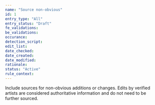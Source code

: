 ```yaml
---
name: "Source non-obvious"
id: 1
entry_type: "All"
entry_status: "Draft"
fe_validations:
be_validations:
occurance:
detection_script:
edit_list:
date_checked:
date_created:
date_modified:
rationale:
status: "Active"
rule_context:
---
```

Include sources for non-obvious additions or changes. Edits by verified artists are considered authoritative information and do not need to be further sourced.